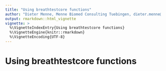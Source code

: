 ```yaml
---
title: "Using breathtestcore functions"
author: "Dieter Menne, Menne Biomed Consulting Tuebingen, dieter.menne@menne-biomed.de"
output: rmarkdown::html_vignette
vignette: >
  %\VignetteIndexEntry{Using breathtestcore functions}
  %\VignetteEngine{knitr::rmarkdown}
  %\VignetteEncoding{UTF-8}
---
```


# Using breathtestcore functions

